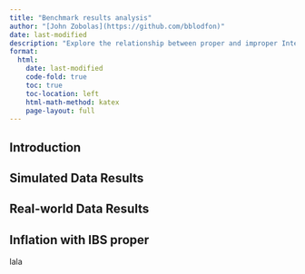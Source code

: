 ```yaml
---
title: "Benchmark results analysis"
author: "[John Zobolas](https://github.com/bblodfon)"
date: last-modified
description: "Explore the relationship between proper and improper Integrated Brier Score in the validation of survival models"
format:
  html:
    date: last-modified
    code-fold: true
    toc: true
    toc-location: left
    html-math-method: katex
    page-layout: full
---
```


## Introduction {-}

## Simulated Data Results {-}

## Real-world Data Results {-}

## Inflation with IBS proper {-}

lala
